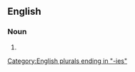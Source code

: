 ==English==

===Noun===
{{head|en|noun form}}

# {{plural of|en|technicality}}

[[Category:English plurals ending in "-ies"]]